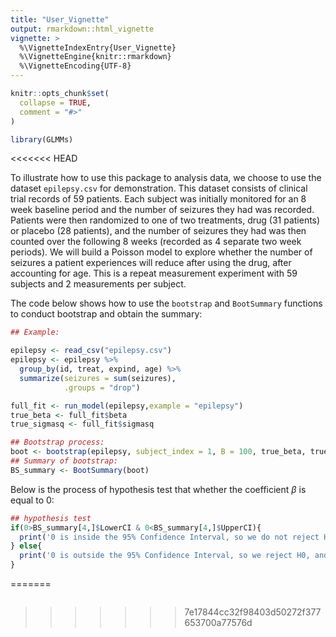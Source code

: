 ```yaml
---
title: "User_Vignette"
output: rmarkdown::html_vignette
vignette: >
  %\VignetteIndexEntry{User_Vignette}
  %\VignetteEngine{knitr::rmarkdown}
  %\VignetteEncoding{UTF-8}
---
```


```r
knitr::opts_chunk$set(
  collapse = TRUE,
  comment = "#>"
)
```

```r
library(GLMMs)
```

<<<<<<< HEAD


To illustrate how to use this package to analysis data, we choose to use the dataset `epilepsy.csv` for demonstration. This dataset consists of clinical trial records of 59 patients. Each subject was initially monitored for an 8 week baseline period and the number of seizures they had was recorded. Patients were then randomized to one of two treatments, drug (31 patients) or placebo (28 patients), and the number of seizures they had was then counted over the following 8 weeks (recorded as 4 separate two week periods). We will build a Poisson model to explore whether the number of seizures a patient experiences will reduce after using the drug, after accounting for age. This is a repeat measurement experiment with 59 subjects and 2 measurements per subject. 

The code below shows how to use the `bootstrap` and `BootSummary` functions to conduct bootstrap and obtain the summary: 


```r
## Example:

epilepsy <- read_csv("epilepsy.csv")
epilepsy <- epilepsy %>%
  group_by(id, treat, expind, age) %>%
  summarize(seizures = sum(seizures),
            .groups = "drop")

full_fit <- run_model(epilepsy,example = "epilepsy")
true_beta <- full_fit$beta
true_sigmasq <- full_fit$sigmasq

## Bootstrap process:
boot <- bootstrap(epilepsy, subject_index = 1, B = 100, true_beta, true_sigmasq)
## Summary of bootstrap:
BS_summary <- BootSummary(boot)

```



Below is the process of hypothesis test that whether the coefficient $\beta$ is equal to 0: 

```r
## hypothesis test
if(0>BS_summary[4,]$LowerCI & 0<BS_summary[4,]$UpperCI){
  print('0 is inside the 95% Confidence Interval, so we do not reject H0, and beta is not significantly different from 0')
} else{
  print('0 is outside the 95% Confidence Interval, so we reject H0, and beta is significantly different from 0')
}
```




=======
```r

```

>>>>>>> 7e17844cc32f98403d50272f377653700a77576d
